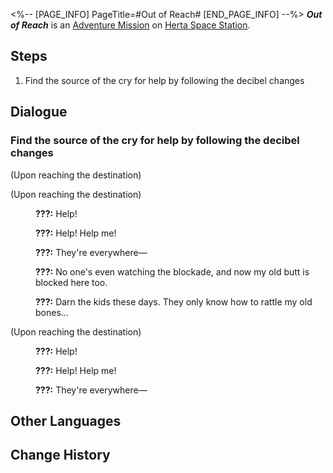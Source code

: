 <%-- [PAGE_INFO]
PageTitle=#Out of Reach#
[END_PAGE_INFO] --%>
{{Stub|Dialogue.}}
{{Mission Infobox
|id            = 2000104
|title         = 
|image         = <!--Mission Out of Reach.png-->
|type          = Adventure
|event_name    = 
|chapter       = 
|requirements  = 
* [[Adventure Mission]] ''[[Road to Revival]]'' completed
* [[Trailblaze Mission]] ''[[Not Good With Farewells]]'' completed
* Reach [[Trailblaze Level]] 17
|summary       = Wen Tianweng shared his conflict with Hosea, the Comet Hunter, and provided you with a treasure map leading to the renowned Comet Hunter's Treasure.<br />It is revealed that the "treasure" is actually the recipe for Kapo-Kali.
|characters    = Trailblazer
|startLocation = [[Herta Space Station]] - [[Supply Zone]]
|world         = Herta Space Station
|area          = Supply Zone
|prev          = Road to Revival
|next          = ???
|rewards       = Trailblaze EXP*250; Stellar Jade*40; Adventure Log*5; Hertareum*50; Kapo-Kali*10; Credit*12,000
}}
'''''Out of Reach''''' is an [[Adventure Mission]] on [[Herta Space Station]].

==Steps==
# Find the source of the cry for help by following the decibel changes

<!--
==Gameplay Notes==

--><!--
==Trial Character==

-->
==Dialogue==
{{Stub Dialogue}}

===Find the source of the cry for help by following the decibel changes{{subst:void|<!--200010401-->}}===
{{Mission Description|type=adventure|location=Supply Zone|After stepping into the familiar Supply Zone, a cry for help could be heard from somewhere out of sight. Rescue the mysterious researcher who was trapped, and maybe he'll tell you something you don't know about the Comet Hunter.}}
{{Dialogue Start}}
;(Upon reaching the destination)

;(Upon reaching the destination)
:{{A|VO chapter0 6 staffM 101.ogg}} '''???:''' Help!
:{{A|VO chapter0 6 staffM 102.ogg}} '''???:''' Help! Help me!
:{{A|VO chapter0 6 staffM 103.ogg}} '''???:''' They're everywhere&mdash;
:{{A|VO chapter0 6 staffM 105.ogg}} '''???:''' No one's even watching the blockade, and now my old butt is blocked here too.
:{{A|VO chapter0 6 staffM 106.ogg}} '''???:''' Darn the kids these days. They only know how to rattle my old bones...

;(Upon reaching the destination)
:{{A|VO chapter0 6 staffM 101.ogg}} '''???:''' Help!
:{{A|VO chapter0 6 staffM 102.ogg}} '''???:''' Help! Help me!
:{{A|VO chapter0 6 staffM 103.ogg}} '''???:''' They're everywhere&mdash;
{{Dialogue End}}

==Other Languages==
{{Other Languages
|en   = Out of Reach
|zhs  = 触不可及
|zht  = 觸不可及
|ja   = 触れられない
|ko   = 닿을 수 없는 것
|es   = Fuera de alcance
|fr   = Hors d'atteinte
|ru   = Вне досягаемости
|th   = จับต้องไม่ได้
|vi   = Chỉ Có Thể Ngắm Nhìn
|de   = Außer Reichweite
|id   = Tak Tersentuh
|pt   = Fora de Alcance
}}

==Change History==
{{Change History|1.0}}
